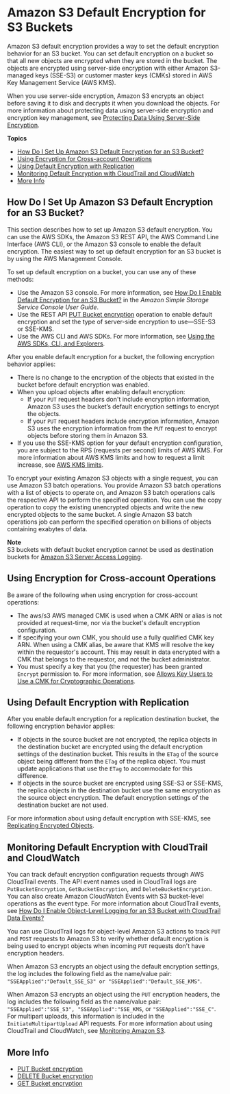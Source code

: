 # Amazon S3 Default Encryption for S3 Buckets<a name="bucket-encryption"></a>

Amazon S3 default encryption provides a way to set the default encryption behavior for an S3 bucket\. You can set default encryption on a bucket so that all new objects are encrypted when they are stored in the bucket\. The objects are encrypted using server\-side encryption with either Amazon S3\-managed keys \(SSE\-S3\) or customer master keys \(CMKs\) stored in AWS Key Management Service \(AWS KMS\)\. 

When you use server\-side encryption, Amazon S3 encrypts an object before saving it to disk and decrypts it when you download the objects\. For more information about protecting data using server\-side encryption and encryption key management, see [Protecting Data Using Server\-Side Encryption](serv-side-encryption.mdx)\.

**Topics**
+ [How Do I Set Up Amazon S3 Default Encryption for an S3 Bucket?](#bucket-encryption-how-to-set-up)
+ [Using Encryption for Cross\-account Operations](#bucket-encryption-update-bucket-policy)
+ [Using Default Encryption with Replication](#bucket-encryption-update-bucket-policy)
+ [Monitoring Default Encryption with CloudTrail and CloudWatch](#bucket-encryption-tracking)
+ [More Info](#bucket-encryption-related-resources)

## How Do I Set Up Amazon S3 Default Encryption for an S3 Bucket?<a name="bucket-encryption-how-to-set-up"></a>

This section describes how to set up Amazon S3 default encryption\. You can use the AWS SDKs, the Amazon S3 REST API, the AWS Command Line Interface \(AWS CLI\), or the Amazon S3 console to enable the default encryption\. The easiest way to set up default encryption for an S3 bucket is by using the AWS Management Console\.

To set up default encryption on a bucket, you can use any of these methods:
+ Use the Amazon S3 console\. For more information, see [How Do I Enable Default Encryption for an S3 Bucket?](https://docs.aws.amazon.com/AmazonS3/latest/user-guide/default-bucket-encryption.html) in the *Amazon Simple Storage Service Console User Guide*\.
+ Use the REST API [PUT Bucket encryption](https://docs.aws.amazon.com/AmazonS3/latest/API/RESTBucketPUTencryption.html) operation to enable default encryption and set the type of server\-side encryption to use—SSE\-S3 or SSE\-KMS\.
+ Use the AWS CLI and AWS SDKs\. For more information, see [Using the AWS SDKs, CLI, and Explorers](UsingAWSSDK.mdx)\. 

After you enable default encryption for a bucket, the following encryption behavior applies:
+ There is no change to the encryption of the objects that existed in the bucket before default encryption was enabled\. 
+ When you upload objects after enabling default encryption:
  + If your `PUT` request headers don't include encryption information, Amazon S3 uses the bucket’s default encryption settings to encrypt the objects\. 
  + If your `PUT` request headers include encryption information, Amazon S3 uses the encryption information from the `PUT` request to encrypt objects before storing them in Amazon S3\.
+ If you use the SSE\-KMS option for your default encryption configuration, you are subject to the RPS \(requests per second\) limits of AWS KMS\. For more information about AWS KMS limits and how to request a limit increase, see [AWS KMS limits](https://docs.aws.amazon.com/kms/latest/developerguide/limits.html)\. 

To encrypt your existing Amazon S3 objects with a single request, you can use Amazon S3 batch operations\. You provide Amazon S3 batch operations with a list of objects to operate on, and Amazon S3 batch operations calls the respective API to perform the specified operation\. You can use the copy operation to copy the existing unencrypted objects and write the new encrypted objects to the same bucket\. A single Amazon S3 batch operations job can perform the specified operation on billions of objects containing exabytes of data\.

**Note**  
 S3 buckets with default bucket encryption cannot be used as destination buckets for [Amazon S3 Server Access Logging](ServerLogs.mdx)\.

## Using Encryption for Cross\-account Operations<a name="bucket-encryption-update-bucket-policy"></a>

Be aware of the following when using encryption for cross\-account operations:
+ The aws/s3 AWS managed CMK is used when a CMK ARN or alias is not provided at request\-time, nor via the bucket's default encryption configuration\.
+ If specifying your own CMK, you should use a fully qualified CMK key ARN\. When using a CMK alias, be aware that KMS will resolve the key within the requestor's account\. This may result in data encrypted with a CMK that belongs to the requestor, and not the bucket administrator\.
+ You must specify a key that you \(the requester\) has been granted `Encrypt` permission to\. For more information, see [Allows Key Users to Use a CMK for Cryptographic Operations](https://docs.aws.amazon.com/kms/latest/developerguide/key-policies.html#key-policy-users-crypto)\.

## Using Default Encryption with Replication<a name="bucket-encryption-update-bucket-policy"></a>

After you enable default encryption for a replication destination bucket, the following encryption behavior applies: 
+ If objects in the source bucket are not encrypted, the replica objects in the destination bucket are encrypted using the default encryption settings of the destination bucket\. This results in the `ETag` of the source object being different from the `ETag` of the replica object\. You must update applications that use the `ETag` to accommodate for this difference\.
+ If objects in the source bucket are encrypted using SSE\-S3 or SSE\-KMS, the replica objects in the destination bucket use the same encryption as the source object encryption\. The default encryption settings of the destination bucket are not used\.

For more information about using default encryption with SSE\-KMS, see [Replicating Encrypted Objects](replication-config-for-kms-objects.mdx)\.

## Monitoring Default Encryption with CloudTrail and CloudWatch<a name="bucket-encryption-tracking"></a>

You can track default encryption configuration requests through AWS CloudTrail events\. The API event names used in CloudTrail logs are `PutBucketEncryption`, `GetBucketEncryption`, and `DeleteBucketEncryption`\. You can also create Amazon CloudWatch Events with S3 bucket\-level operations as the event type\. For more information about CloudTrail events, see [How Do I Enable Object\-Level Logging for an S3 Bucket with CloudTrail Data Events?](https://docs.aws.amazon.com/AmazonS3/latest/user-guide/enable-cloudtrail-events.html)

You can use CloudTrail logs for object\-level Amazon S3 actions to track `PUT` and `POST` requests to Amazon S3 to verify whether default encryption is being used to encrypt objects when incoming `PUT` requests don't have encryption headers\. 

When Amazon S3 encrypts an object using the default encryption settings, the log includes the following field as the name/value pair: `"SSEApplied":"Default_SSE_S3" or "SSEApplied":"Default_SSE_KMS"`\. 

When Amazon S3 encrypts an object using the `PUT` encryption headers, the log includes the following field as the name/value pair: `"SSEApplied":"SSE_S3", "SSEApplied":"SSE_KMS`, or `"SSEApplied":"SSE_C"`\. For multipart uploads, this information is included in the `InitiateMultipartUpload` API requests\. For more information about using CloudTrail and CloudWatch, see [Monitoring Amazon S3](monitoring-overview.mdx)\.

## More Info<a name="bucket-encryption-related-resources"></a>
+  [PUT Bucket encryption](https://docs.aws.amazon.com/AmazonS3/latest/API/RESTBucketPUTencryption.html) 
+  [DELETE Bucket encryption](https://docs.aws.amazon.com/AmazonS3/latest/API/RESTBucketDELETEencryption.html) 
+  [GET Bucket encryption](https://docs.aws.amazon.com/AmazonS3/latest/API/RESTBucketGETencryption.html) 